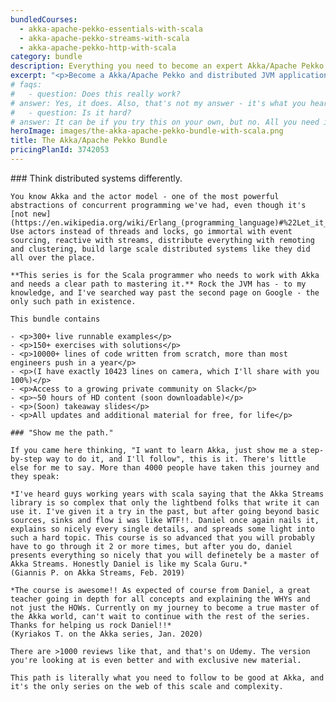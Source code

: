 ```yaml
---
bundledCourses:
  - akka-apache-pekko-essentials-with-scala
  - akka-apache-pekko-streams-with-scala
  - akka-apache-pekko-http-with-scala
category: bundle
description: Everything you need to become an expert Akka/Apache Pekko developer. Master Akka/Apache Pekko with Scala and distributed JVM applications through clear lessons, practical exercises, and a smooth learning curve. Ideal for those with some programming experience, this bundle will take you from zero to hero.
excerpt: "<p>Become a Akka/Apache Pekko and distributed JVM applications expert <strong>from scratch</strong> with our <strong>all-inclusive course bundle</strong>: master everything you need with Scala in one complete package, at a discount</p>"
# faqs:
#   - question: Does this really work?
# answer: Yes, it does. Also, that's not my answer - it's what you hear about all the Rock the JVM material from thousands of people now working at Apple, UniCredit, Adobe, Uber and other successful companies and teams around the world.
#   - question: Is it hard?
# answer: It can be if you try this on your own, but no. All you need is some essential Scala skills. Otherwise, I've designed the series so that it just grows in difficulty in time, proportional to your work. I only require that you've programmed before in some other language and you know some general fundamentals. At the end of the series, you will look back to the advanced pieces and you'll go like "Huh. That would have been pretty tough if I tried that on my own."
heroImage: images/the-akka-apache-pekko-bundle-with-scala.png
title: The Akka/Apache Pekko Bundle
pricingPlanId: 3742053
---
```



<CourseLayout>
  <Fragment slot="goal">
    ### Think distributed systems differently.

    You know Akka and the actor model - one of the most powerful abstractions of concurrent programming we've had, even though it's [not new](https://en.wikipedia.org/wiki/Erlang_(programming_language)#%22Let_it_Crash%22_coding_style). Use actors instead of threads and locks, go immortal with event sourcing, reactive with streams, distribute everything with remoting and clustering, build large scale distributed systems like they did all over the place.

    **This series is for the Scala programmer who needs to work with Akka and needs a clear path to mastering it.** Rock the JVM has - to my knowledge, and I've searched way past the second page on Google - the only such path in existence.

    This bundle contains

    - <p>300+ live runnable examples</p>
    - <p>150+ exercises with solutions</p>
    - <p>10000+ lines of code written from scratch, more than most engineers push in a year</p>
    - <p>(I have exactly 10423 lines on camera, which I'll share with you 100%)</p>
    - <p>Access to a growing private community on Slack</p>
    - <p>~50 hours of HD content (soon downloadable)</p>
    - <p>(Soon) takeaway slides</p>
    - <p>All updates and additional material for free, for life</p>

    ### "Show me the path."

    If you came here thinking, "I want to learn Akka, just show me a step-by-step way to do it, and I'll follow", this is it. There's little else for me to say. More than 4000 people have taken this journey and they speak:

    *I've heard guys working years with scala saying that the Akka Streams library is so complex that only the lightbend folks that write it can use it. I've given it a try in the past, but after going beyond basic sources, sinks and flow i was like WTF!!. Daniel once again nails it, explains so nicely every single details, and spreads some light into such a hard topic. This course is so advanced that you will probably have to go through it 2 or more times, but after you do, daniel presents everything so nicely that you will definetely be a master of Akka Streams. Honestly Daniel is like my Scala Guru.*
    (Giannis P. on Akka Streams, Feb. 2019)

    *The course is awesome!! As expected of course from Daniel, a great teacher going in depth for all concepts and explaining the WHYs and not just the HOWs. Currently on my journey to become a true master of the Akka world, can't wait to continue with the rest of the series. Thanks for helping us rock Daniel!!*
    (Kyriakos T. on the Akka series, Jan. 2020)

    There are >1000 reviews like that, and that's on Udemy. The version you're looking at is even better and with exclusive new material.

    This path is literally what you need to follow to be good at Akka, and it's the only series on the web of this scale and complexity.

  </Fragment>
</CourseLayout>
